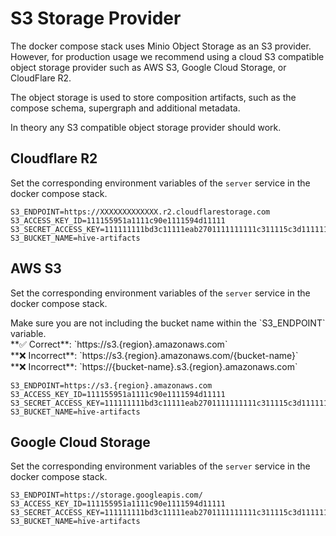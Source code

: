 
# S3 Storage Provider

The docker compose stack uses Minio Object Storage as an S3 provider. However, for production usage
we recommend using a cloud S3 compatible object storage provider such as AWS S3, Google Cloud
Storage, or CloudFlare R2.

The object storage is used to store composition artifacts, such as the compose schema, supergraph
and additional metadata.

In theory any S3 compatible object storage provider should work.

## Cloudflare R2

Set the corresponding environment variables of the `server` service in the docker compose stack.

```
S3_ENDPOINT=https://XXXXXXXXXXXXX.r2.cloudflarestorage.com
S3_ACCESS_KEY_ID=111155951a1111c90e1111594d11111
S3_SECRET_ACCESS_KEY=111111111bd3c11111eab2701111111111c311115c3d1111111d1113ac11111111
S3_BUCKET_NAME=hive-artifacts
```

## AWS S3

Set the corresponding environment variables of the `server` service in the docker compose stack.

<Callout>
  Make sure you are not including the bucket name within the `S3_ENDPOINT` variable. <br/>
**✅ Correct**: `https://s3.{region}.amazonaws.com` <br/> **❌ Incorrect**:
`https://s3.{region}.amazonaws.com/{bucket-name}` <br/> **❌ Incorrect**:
`https://{bucket-name}.s3.{region}.amazonaws.com`

</Callout>

```
S3_ENDPOINT=https://s3.{region}.amazonaws.com
S3_ACCESS_KEY_ID=111155951a1111c90e1111594d11111
S3_SECRET_ACCESS_KEY=111111111bd3c11111eab2701111111111c311115c3d1111111d1113ac11111111
S3_BUCKET_NAME=hive-artifacts
```

## Google Cloud Storage

Set the corresponding environment variables of the `server` service in the docker compose stack.

```
S3_ENDPOINT=https://storage.googleapis.com/
S3_ACCESS_KEY_ID=111155951a1111c90e1111594d11111
S3_SECRET_ACCESS_KEY=111111111bd3c11111eab2701111111111c311115c3d1111111d1113ac11111111
S3_BUCKET_NAME=hive-artifacts
```
